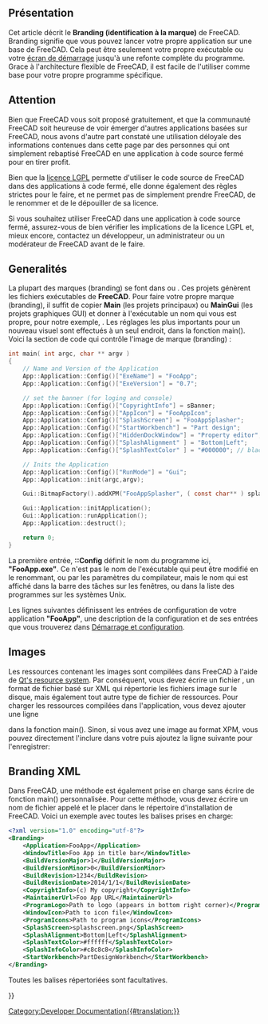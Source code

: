 <languages/>

{{Docnav/fr
|[[Continuous_Integration/fr|Intégration continue]]
|[[Localisation/fr|Localisation]]
}}

{{TOCright}}

<span id="Overview"></span>
== Présentation == 

Cet article décrit le '''Branding (identification à la marque)''' de FreeCAD. Branding signifie que vous pouvez lancer votre propre application sur une base de FreeCAD. Cela peut être seulement votre propre exécutable ou votre [[Splash_screen/fr|écran de démarrage]] jusqu'à une refonte complète du programme. Grace à l'architecture flexible de FreeCAD, il est facile de l'utiliser comme base pour votre propre programme spécifique.

<span id="Warning"></span>
== Attention ==

Bien que FreeCAD vous soit proposé gratuitement, et que la communauté FreeCAD soit heureuse de voir émerger d'autres applications basées sur FreeCAD, nous avons d'autre part constaté une utilisation déloyale des informations contenues dans cette page par des personnes qui ont simplement rebaptisé FreeCAD en une application à code source fermé pour en tirer profit.

Bien que la [[License/fr|licence LGPL]] permette d'utiliser le code source de FreeCAD dans des applications à code fermé, elle donne également des règles strictes pour le faire, et ne permet pas de simplement prendre FreeCAD, de le renommer et de le dépouiller de sa licence.

Si vous souhaitez utiliser FreeCAD dans une application à code source fermé, assurez-vous de bien vérifier les implications de la licence LGPL et, mieux encore, contactez un développeur, un administrateur ou un modérateur de FreeCAD avant de le faire. 

<span id="General"></span>
== Generalités ==

La plupart des marques (branding) se font dans {{FileName|MainCmd.cpp}} ou {{FileName|MainGui.cpp}}. Ces projets génèrent les fichiers exécutables de '''FreeCAD'''. Pour faire votre propre marque (branding), il suffit de copier '''Main''' (les projets principaux) ou '''MainGui''' (les projets graphiques GUI) et donner à l'exécutable un nom qui vous est propre, pour notre exemple, {{FileName|FooApp.exe}}.
Les réglages les plus importants pour un nouveau visuel sont effectués à un seul endroit, dans la fonction main(). Voici la section de code qui contrôle l'image de marque (branding) :

<!-- WARNING Do not modify the <syntaxhighligh> tag because of "{}" or pipe characters "|" included in the source code of the macro -->
<syntaxhighlight lang="C">
int main( int argc, char ** argv )
{
    // Name and Version of the Application
    App::Application::Config()["ExeName"] = "FooApp";
    App::Application::Config()["ExeVersion"] = "0.7";

    // set the banner (for loging and console)
    App::Application::Config()["CopyrightInfo"] = sBanner;
    App::Application::Config()["AppIcon"] = "FooAppIcon";
    App::Application::Config()["SplashScreen"] = "FooAppSplasher";
    App::Application::Config()["StartWorkbench"] = "Part design";
    App::Application::Config()["HiddenDockWindow"] = "Property editor";
    App::Application::Config()["SplashAlignment" ] = "Bottom|Left";
    App::Application::Config()["SplashTextColor" ] = "#000000"; // black

    // Inits the Application 
    App::Application::Config()["RunMode"] = "Gui";
    App::Application::init(argc,argv);

    Gui::BitmapFactory().addXPM("FooAppSplasher", ( const char** ) splash_screen);

    Gui::Application::initApplication();
    Gui::Application::runApplication();
    App::Application::destruct();

    return 0;
}
</syntaxhighlight>

La première entrée, '''::Config''' définit le nom du programme ici, '''"FooApp.exe"'''. Ce n'est pas le nom de l'exécutable qui peut être modifié en le renommant, ou par les paramètres du compilateur, mais le nom qui est affiché dans la barre des tâches sur les fenêtres, ou dans la liste des programmes sur les systèmes Unix.

Les lignes suivantes définissent les entrées de configuration de votre application '''"FooApp"''', une description de la configuration et de ses entrées que vous trouverez dans [[Start_up_and_Configuration/fr|Démarrage et configuration]].

== Images ==

<div class="mw-translate-fuzzy">
Les ressources contenant les images sont compilées dans FreeCAD à l'aide de [http://qt-project.org/doc/qt-4.8/resources.html Qt's resource system]. Par conséquent, vous devez écrire un fichier {{FileName|.qrc}}, un format de fichier basé sur XML qui répertorie les fichiers image sur le disque, mais également tout autre type de fichier de ressources. Pour charger les ressources compilées dans l'application, vous devez ajouter une ligne
</div>

{{Code|code=
Q_INIT_RESOURCE(FooApp); 
}}

dans la fonction main(). Sinon, si vous avez une image au format XPM, vous pouvez directement l'inclure dans votre {{FileName|main.cpp}} puis ajoutez la ligne suivante pour l'enregistrer:

{{Code|code=
Gui::BitmapFactory().addXPM("FooAppSplasher", ( const char** ) splash_screen);
}}

== Branding XML ==

Dans FreeCAD, une méthode est également prise en charge sans écrire de fonction main() personnalisée. Pour cette méthode, vous devez écrire un nom de fichier appelé {{FileName|branding.xml}} et le placer dans le répertoire d'installation de FreeCAD. Voici un exemple avec toutes les balises prises en charge:

<!-- WARNING Do not modify the <syntaxhighligh> tag because of "{}" or pipe characters "|" included in the source code of the macro -->
<syntaxhighlight lang="XML">
<?xml version="1.0" encoding="utf-8"?>
<Branding>
    <Application>FooApp</Application>
    <WindowTitle>Foo App in title bar</WindowTitle>
    <BuildVersionMajor>1</BuildVersionMajor>
    <BuildVersionMinor>0</BuildVersionMinor>
    <BuildRevision>1234</BuildRevision>
    <BuildRevisionDate>2014/1/1</BuildRevisionDate>
    <CopyrightInfo>(c) My copyright</CopyrightInfo>
    <MaintainerUrl>Foo App URL</MaintainerUrl>
    <ProgramLogo>Path to logo (appears in bottom right corner)</ProgramLogo>
    <WindowIcon>Path to icon file</WindowIcon>
    <ProgramIcons>Path to program icons</ProgramIcons>
    <SplashScreen>splashscreen.png</SplashScreen>
    <SplashAlignment>Bottom|Left</SplashAlignment>
    <SplashTextColor>#ffffff</SplashTextColor>
    <SplashInfoColor>#c8c8c8</SplashInfoColor>
    <StartWorkbench>PartDesignWorkbench</StartWorkbench>
</Branding>
</syntaxhighlight>

Toutes les balises répertoriées sont facultatives.


{{Docnav/fr
|[[Continuous_Integration/fr|Intégration continue]]
|[[Localisation/fr|Localisation]]
}}

{{Userdocnavi{{#translation:}}}}
[[Category:Developer Documentation{{#translation:}}]]